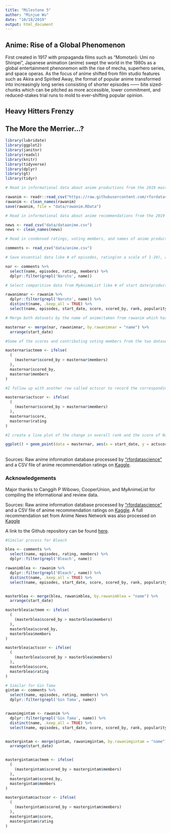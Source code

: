```yaml
---
title: "Milestone 5"
author: "Minjue Wu"
date: "10/18/2019"
output: html_document
---
```


## Anime: Rise of a Global Phenomenon 

First created in 1917 with propaganda films such as "Momotarō: Umi no Shinpei", Japanese animation (anime) swept the world in the 1980s as a global entertainment phenonemon with the rise of mecha, superhero series, and space operas. As the focus of anime shifted from film studio features such as Akira and Spirited Away, the format of popular anime transformed into increasingly long series consisting of shorter episodes —— bite sized-chunks which can be pitched as more accessible, lower commitment, and reduced-stakes trial runs to mold to ever-shifting popular opinion. 

## Heavy Hitters Frenzy




## The More the Merrier...?


```r
library(lubridate)
library(ggplot2)
library(janitor)
library(readxl)
library(knitr)
library(tidyverse)
library(dplyr)
library(gt)
library(tidyr)

# Read in informational data about anime productions from the 2019 master data set from Github; save as local file.

rawanim <- readr::read_csv("https://raw.githubusercontent.com/rfordatascience/tidytuesday/master/data/2019/2019-04-23/tidy_anime.csv")
rawanim <- clean_names(rawanim)
save(rawanim, file = "data/rawanim.RData")

# Read in informational data about anime recommendations from the 2019 dataset from Anime News Network; save as local file.

news <- read_csv("data/dataanime.csv")
news <- clean_names(news)

# Read in condensed ratings, voting members, and names of anime productions from Kaggle data sets snapping in 2017

comments <- read_csv("data/anime.csv")

```

```r

# Save essential data like # of episodes, rating(on a scale of 1-10), and number of members who voted to create the rating from the smaller 2017 data set as nar

nar <- comments %>%
  select(name, episodes, rating, members) %>%
  dplyr::filter(grepl('Naruto', name))

# Select comparitive data from MyAnimeList like # of start date(production release), score(on a scale of 1-10), number of members who voted to create the score, and other metrics like rank and popularity not found in basic nar dataset. Delete duplicates by keeping only distinct names (Naruto for example has a dozen duplicates due to having distinct rows for each genre label)

rawanimnar <- rawanim %>%
  dplyr::filter(grepl('Naruto', name)) %>%
  distinct(name, .keep_all = TRUE) %>%
  select(name, episodes, start_date, score, scored_by, rank, popularity)

# Merge both datasets by the name of anime(taken from rawanim which has a more comprehensive list), and arrange the data by the date of production to better track change over time

masternar <- merge(nar, rawanimnar, by.rawanimnar = "name") %>%
  arrange(start_date)

#Some of the scores and contributing voting members from the two datasets are not equal, so I created two new columns to take the data with biggest sample size. I created a new row called actmem, which returns the highest "contributing voting member" size from the two data sets. 

masternar$actmem <- ifelse(
  (
    (masternar$scored_by > masternar$members)
  ),
  masternar$scored_by,
  masternar$members
)

#I follow up with another row called actscor to record the corresponding score out of 10 that is from the data set with the highest "contributing voting member" size.

masternar$actscor <- ifelse(
  (
    (masternar$scored_by > masternar$members)
  ),
  masternar$score,
  masternar$rating
)
```



```r

#I create a line plot of the change in overall rank and the score of Naruto productions from the start of the franchise until 2016. I started out with a geom_line() plot, but it look too jagged and distracted from seeing overall trends, so I switched to smooth lines. I plotted a scatterplot of the rank and score over time, adjusting size based on how many members voted to track the size of the audience with each franchise. To fit both rank and score on the same scale, I divided rank by 1000 (since most of the later Naruto productions were in the 3000-4000). From the graphs, it looks like the scores of Naruto productions initally dipped in the late 2000s but is steadily increasing, while the overall rank has decreased when compared to all other anime productions, and the more recent productions are attracted a smaller group of dedicated fans (as measured by voting users).

ggplot() + geom_point(data = masternar, aes(x = start_date, y = actscor, color = "Score (1-10 Scale)", size = actmem)) + geom_smooth(data = masternar, se = F, aes(x = start_date, y = actscor, color = "Score (1-10 Scale)")) + geom_point(data = masternar, aes(x = start_date, y = rank/1000, color = "Rank (Divided by 1000)", size = actmem))+ geom_smooth(data = masternar, se = F, aes(x = start_date, y = rank/1000, color = "Rank (Divided by 1000)")) +  scale_y_continuous(breaks=c(0,1,2,3,4,5,6,7,8,9,10)) + scale_color_discrete(name = "Anime Metric") + labs(size = "Number of Users Providing Feedback", x = "Year of Anime Release", y = "Rank and Popularity", title = "Change in Rank and Popularity of Naruto Franchise Anime Productions by Release Date", subtitle = "Based on Compiled User Feedback on MyAnimeList from 2016-2017") 
```
<br /> Sources: Raw anime information database processed by ["rfordatascience"](https://raw.githubusercontent.com/rfordatascience/tidytuesday/master/data/2019/2019-04-23/tidy_anime.csv) and a CSV file of anime recommendation ratings on [Kaggle](https://www.kaggle.com/CooperUnion/anime-recommendations-database/data).


### Acknowledgements
Major thanks to Canggih P Wibowo, CooperUnion, and MyAnimeList for compiling the informational and review data. 

Sources: Raw anime information database processed by ["rfordatascience"](https://raw.githubusercontent.com/rfordatascience/tidytuesday/master/data/2019/2019-04-23/tidy_anime.csv) and a CSV file of anime recommendation ratings on [Kaggle](https://www.kaggle.com/CooperUnion/anime-recommendations-database/data). A full recommendation set from Anime News Network was also processed on [Kaggle](https://www.kaggle.com/canggih/anime-data-score-staff-synopsis-and-genre#dataanime.csv)

A link to the Github repository can be found [here]("https://github.com/wminjue/Milestone_5.git").

```r

#Similar process for Bleach

blea <- comments %>%
  select(name, episodes, rating, members) %>%
  dplyr::filter(grepl('Bleach', name))

rawanimblea <- rawanim %>%
  dplyr::filter(grepl('Bleach', name)) %>%
  distinct(name, .keep_all = TRUE) %>%
  select(name, episodes, start_date, score, scored_by, rank, popularity)


masterblea <- merge(blea, rawanimblea, by.rawanimblea = "name") %>%
  arrange(start_date)

masterblea$actmem <- ifelse(
  (
    (masterblea$scored_by > masterblea$members)
  ),
  masterblea$scored_by,
  masterblea$members
)

masterblea$actscor <- ifelse(
  (
    (masterblea$scored_by > masterblea$members)
  ),
  masterblea$score,
  masterblea$rating
)
```

```r

# Similar for Gin Tama
gintam <- comments %>%
  select(name, episodes, rating, members) %>%
  dplyr::filter(grepl('Gin Tama', name))


rawanimgintam <- rawanim %>%
  dplyr::filter(grepl('Gin Tama', name)) %>%
  distinct(name, .keep_all = TRUE) %>%
  select(name, episodes, start_date, score, scored_by, rank, popularity)


mastergintam <- merge(gintam, rawanimgintam, by.rawanimgintam = "name") %>%
  arrange(start_date)


mastergintam$actmem <- ifelse(
  (
    (mastergintam$scored_by > mastergintam$members)
  ),
  mastergintam$scored_by,
  mastergintam$members
)

mastergintam$actscor <- ifelse(
  (
    (mastergintam$scored_by > mastergintam$members)
  ),
  mastergintam$score,
  mastergintam$rating
)
```

